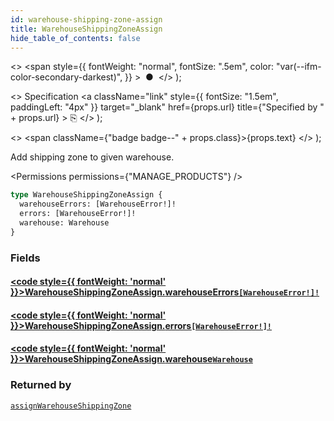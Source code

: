 ```yaml
---
id: warehouse-shipping-zone-assign
title: WarehouseShippingZoneAssign
hide_table_of_contents: false
---
```


  <>
    <span
      style={{
        fontWeight: "normal",
        fontSize: ".5em",
        color: "var(--ifm-color-secondary-darkest)",
      }}
    >
      &nbsp;●&nbsp;
    </span>
  </>
);

  <>
    Specification
    <a
      className="link"
      style={{ fontSize: "1.5em", paddingLeft: "4px" }}
      target="\_blank"
      href={props.url}
      title={"Specified by " + props.url}
    >
      ⎘
    </a>
  </>
);

  <>
    <span className={"badge badge--" + props.class}>{props.text}</span>
  </>
);

Add shipping zone to given warehouse.

<Permissions permissions={"MANAGE_PRODUCTS"} />

```graphql
type WarehouseShippingZoneAssign {
  warehouseErrors: [WarehouseError!]!
  errors: [WarehouseError!]!
  warehouse: Warehouse
}
```

### Fields

#### [<code style={{ fontWeight: 'normal' }}>WarehouseShippingZoneAssign.<b>warehouseErrors</b></code>](#)<Bullet />[`[WarehouseError!]!`](../../../api-reference/products/objects/warehouse-error) <Badge class="secondary" text="non-null"/> <Badge class="secondary" text="object"/> <Badge class="secondary" text="products"/>

>

#### [<code style={{ fontWeight: 'normal' }}>WarehouseShippingZoneAssign.<b>errors</b></code>](#)<Bullet />[`[WarehouseError!]!`](../../../api-reference/products/objects/warehouse-error) <Badge class="secondary" text="non-null"/> <Badge class="secondary" text="object"/> <Badge class="secondary" text="products"/>

>

#### [<code style={{ fontWeight: 'normal' }}>WarehouseShippingZoneAssign.<b>warehouse</b></code>](#)<Bullet />[`Warehouse`](../../../api-reference/products/objects/warehouse) <Badge class="secondary" text="object"/> <Badge class="secondary" text="products"/>

>

### Returned by

[`assignWarehouseShippingZone`](../../../api-reference/products/mutations/assign-warehouse-shipping-zone) <Badge class="secondary" text="mutation"/>

